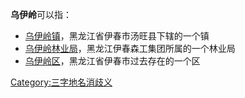 '''乌伊岭'''可以指：
* [[乌伊岭镇|乌伊岭镇]]，黑龙江省伊春市汤旺县下辖的一个镇
* [[乌伊岭林业局|乌伊岭林业局]]，黑龙江伊春森工集团所属的一个林业局
* [[乌伊岭区|乌伊岭区]]，黑龙江省伊春市过去存在的一个区

{{disambig}}
[[Category:三字地名消歧义|Category:三字地名消歧义]]
